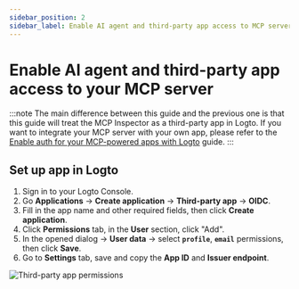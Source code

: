 ```yaml
---
sidebar_position: 2
sidebar_label: Enable AI agent and third-party app access to MCP server
---
```



# Enable AI agent and third-party app access to your MCP server

:::note
The main difference between this guide and the previous one is that this guide will treat the MCP Inspector as a third-party app in Logto. If you want to integrate your MCP server with your own app, please refer to the [Enable auth for your MCP-powered apps with Logto](./mcp-server-add-auth) guide.
:::

<Introduction isThirdPartyApp />

<Prerequisites />

## Set up app in Logto

1. Sign in to your Logto Console.
2. Go <CloudLink to="/applications">**Applications**</CloudLink> → **Create application** → **Third-party app** -> **OIDC**.
3. Fill in the app name and other required fields, then click **Create application**.
4. Click **Permissions** tab, in the **User** section, click "Add".
5. In the opened dialog -> **User data** -> select **`profile`**, **`email`** permissions, then click **Save**.
6. Go to **Settings** tab, save and copy the **App ID** and **Issuer endpoint**.

![Third-party app permissions](./assets/third-party-app-permissions.png)

<SetUpServer />

<TestIntegration isThirdPartyApp />

<SampleCode />
